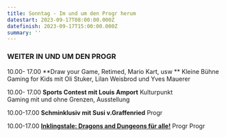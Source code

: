 ```yaml
---
title: Sonntag - Im und um den Progr herum
datestart: 2023-09-17T08:00:00.000Z
datefinish: 2023-09-17T15:00:00.000Z
summary: ''
---
```


### WEITER IN UND UM DEN PROGR

10.00- 17.00 	\*\*Draw your Game, Retimed, Mario Kart, usw \*\*		Kleine Bühne\
Gaming for Kids mit Oli Stuker, Lilan Weisbrod und Yves Mauerer

10.00- 17.00	**Sports Contest mit Louis Amport**	Kulturpunkt\
Gaming mit und ohne Grenzen, Ausstellung

10.00-17.00	**Schminklusiv mit Susi v.Graffenried**			Progr

10.00-17.00	**[Inklingstale: Dragons and Dungeons für alle!](https://www.youtube.com/c/InklingsTale)** 	Progr		Progr
